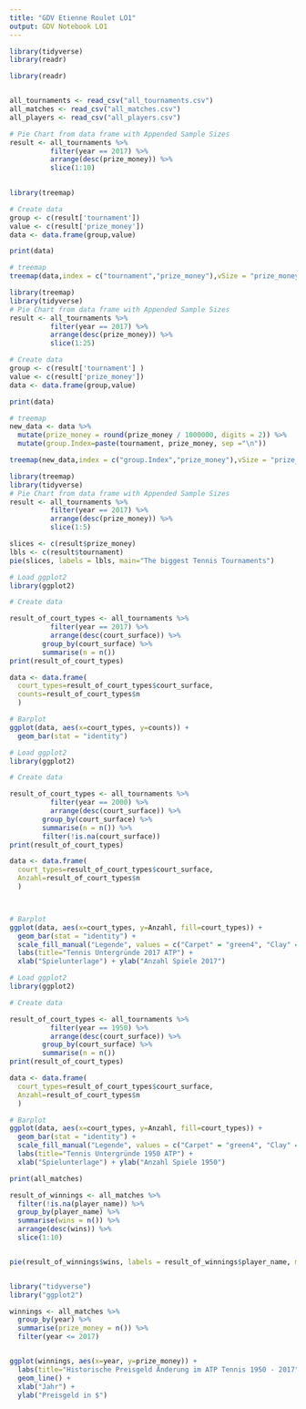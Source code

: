 ```yaml
---
title: "GDV Etienne Roulet LO1"
output: GDV Notebook LO1
---
```


```r
library(tidyverse)
library(readr)

library(readr)


all_tournaments <- read_csv("all_tournaments.csv")
all_matches <- read_csv("all_matches.csv")
all_players <- read_csv("all_players.csv")

# Pie Chart from data frame with Appended Sample Sizes
result <- all_tournaments %>% 
          filter(year == 2017) %>% 
          arrange(desc(prize_money)) %>% 
          slice(1:10)
  

```

```r

library(treemap)

# Create data
group <- c(result['tournament'])
value <- c(result['prize_money'])
data <- data.frame(group,value)

print(data) 

# treemap
treemap(data,index = c("tournament","prize_money"),vSize = "prize_money")

```
```r

library(treemap)
library(tidyverse)
# Pie Chart from data frame with Appended Sample Sizes
result <- all_tournaments %>% 
          filter(year == 2017) %>% 
          arrange(desc(prize_money)) %>%
          slice(1:25)

# Create data
group <- c(result['tournament'] )
value <- c(result['prize_money'])
data <- data.frame(group,value)

print(data) 

# treemap
new_data <- data %>%
  mutate(prize_money = round(prize_money / 1000000, digits = 2)) %>%
  mutate(group.Index=paste(tournament, prize_money, sep ="\n"))

treemap(new_data,index = c("group.Index","prize_money"),vSize = "prize_money", title = "Preisgeld 2017 in Mio", bg.labels=c("transparent"),fontcolor.labels=c("white"),)

```

```r

library(treemap)
library(tidyverse)
# Pie Chart from data frame with Appended Sample Sizes
result <- all_tournaments %>% 
          filter(year == 2017) %>% 
          arrange(desc(prize_money)) %>% 
          slice(1:5)

slices <- c(result$prize_money)
lbls <- c(result$tournament)
pie(slices, labels = lbls, main="The biggest Tennis Tournaments")
```
```r
# Load ggplot2
library(ggplot2)

# Create data

result_of_court_types <- all_tournaments %>% 
          filter(year == 2017) %>% 
          arrange(desc(court_surface)) %>%
        group_by(court_surface) %>% 
        summarise(n = n())
print(result_of_court_types)

data <- data.frame(
  court_types=result_of_court_types$court_surface,  
  counts=result_of_court_types$n
  )

# Barplot
ggplot(data, aes(x=court_types, y=counts)) + 
  geom_bar(stat = "identity")

```
```r
# Load ggplot2
library(ggplot2)

# Create data

result_of_court_types <- all_tournaments %>% 
          filter(year == 2000) %>% 
          arrange(desc(court_surface)) %>%
        group_by(court_surface) %>% 
        summarise(n = n()) %>%
        filter(!is.na(court_surface))
print(result_of_court_types)

data <- data.frame(
  court_types=result_of_court_types$court_surface,  
  Anzahl=result_of_court_types$n
  )



# Barplot
ggplot(data, aes(x=court_types, y=Anzahl, fill=court_types)) + 
  geom_bar(stat = "identity") +
  scale_fill_manual("Legende", values = c("Carpet" = "green4", "Clay" = "tomato", "Grass" = "green", "Hard" = "royalblue3")) +
  labs(title="Tennis Untergründe 2017 ATP") +
  xlab("Spielunterlage") + ylab("Anzahl Spiele 2017")


```

```r
# Load ggplot2
library(ggplot2)

# Create data

result_of_court_types <- all_tournaments %>% 
          filter(year == 1950) %>% 
          arrange(desc(court_surface)) %>%
        group_by(court_surface) %>% 
        summarise(n = n())
print(result_of_court_types)

data <- data.frame(
  court_types=result_of_court_types$court_surface,  
  Anzahl=result_of_court_types$n
  )

# Barplot
ggplot(data, aes(x=court_types, y=Anzahl, fill=court_types)) + 
  geom_bar(stat = "identity") +
  scale_fill_manual("Legende", values = c("Carpet" = "green4", "Clay" = "tomato", "Grass" = "green", "Hard" = "royalblue3")) +
  labs(title="Tennis Untergründe 1950 ATP") +
  xlab("Spielunterlage") + ylab("Anzahl Spiele 1950")

```

```r
print(all_matches)

result_of_winnings <- all_matches %>%
  filter(!is.na(player_name)) %>%
  group_by(player_name) %>%
  summarise(wins = n()) %>%
  arrange(desc(wins)) %>%
  slice(1:10) 


pie(result_of_winnings$wins, labels = result_of_winnings$player_name, main="Gewonnene ATP Titel seit 1950") + scale_fill_manual(values = ) theme_void()



```
```r
library("tidyverse")
library("ggplot2")

winnings <- all_matches %>%
  group_by(year) %>%
  summarise(prize_money = n()) %>%
  filter(year <= 2017)


ggplot(winnings, aes(x=year, y=prize_money)) +
  labs(title="Historische Preisgeld Änderung im ATP Tennis 1950 - 2017") +
  geom_line() +
  xlab("Jahr") +
  ylab("Preisgeld in $")

```






